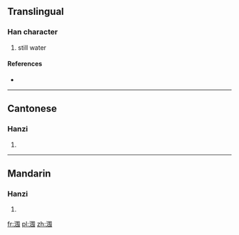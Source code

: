 {{also|潿}}
==Translingual==

===Han character===
{{Han char|rn=85|rad=水|as=07|sn=10|four=|canj=水田手尸 (EWQS)}}

# still water

====References====
* {{Han ref|kx=0627.311|hdz=31624.010|uh=6DA0|ud=28064}}

----

==Cantonese==

===Hanzi===
{{yue-hanzi|jyut=|y=wai4|tra=潿}}

# {{defn|Cantonese|sort=水07}}

----

==Mandarin==

===Hanzi===
{{cmn-hanzi|tra=潿|pin=[[wéi]] ([[wei2]])|wg=wei<sup>2</sup>}}

# {{defn|Mandarin|sort=水07}}

[[fr:涠]]
[[pl:涠]]
[[zh:涠]]